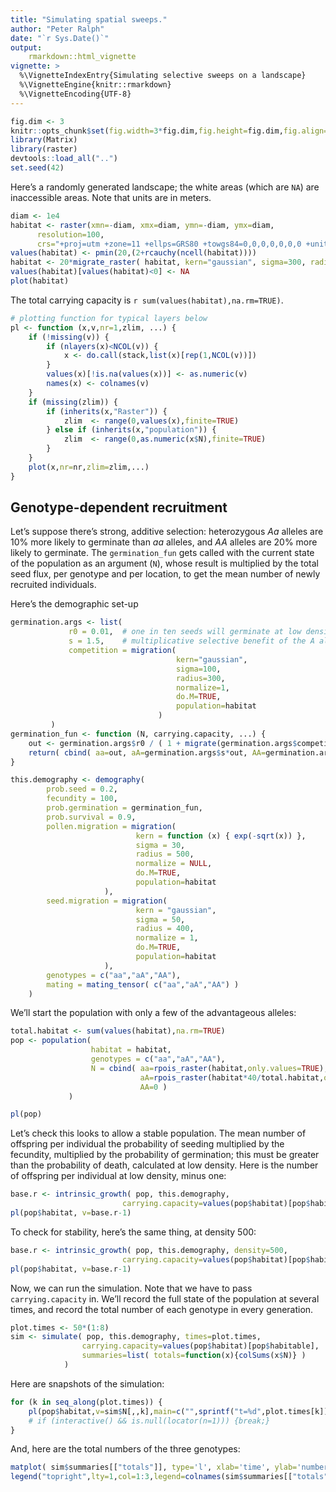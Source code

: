 ```yaml
---
title: "Simulating spatial sweeps."
author: "Peter Ralph"
date: "`r Sys.Date()`"
output: 
    rmarkdown::html_vignette
vignette: >
  %\VignetteIndexEntry{Simulating selective sweeps on a landscape}
  %\VignetteEngine{knitr::rmarkdown}
  %\VignetteEncoding{UTF-8}
---
```




```r
fig.dim <- 3
knitr::opts_chunk$set(fig.width=3*fig.dim,fig.height=fig.dim,fig.align='center')
library(Matrix)
library(raster)
devtools::load_all("..")
set.seed(42)
```


Here's a randomly generated landscape; the white areas (which are `NA`) are inaccessible areas.
Note that units are in meters.
```r
diam <- 1e4
habitat <- raster(xmn=-diam, xmx=diam, ymn=-diam, ymx=diam, 
      resolution=100,
      crs="+proj=utm +zone=11 +ellps=GRS80 +towgs84=0,0,0,0,0,0,0 +units=m +no_defs")
values(habitat) <- pmin(20,(2+rcauchy(ncell(habitat))))
habitat <- 20*migrate_raster( habitat, kern="gaussian", sigma=300, radius=1500 )
values(habitat)[values(habitat)<0] <- NA
plot(habitat)
```

The total carrying capacity is `r sum(values(habitat),na.rm=TRUE)`.

```r
# plotting function for typical layers below
pl <- function (x,v,nr=1,zlim, ...) {
    if (!missing(v)) {
        if (nlayers(x)<NCOL(v)) {
            x <- do.call(stack,list(x)[rep(1,NCOL(v))])
        }
        values(x)[!is.na(values(x))] <- as.numeric(v)
        names(x) <- colnames(v)
    }
    if (missing(zlim)) {
        if (inherits(x,"Raster")) {
            zlim  <- range(0,values(x),finite=TRUE)
        } else if (inherits(x,"population")) {
            zlim  <- range(0,as.numeric(x$N),finite=TRUE)
        }
    }
    plot(x,nr=nr,zlim=zlim,...)
}
```

Genotype-dependent recruitment
------------------------------

Let's suppose there's strong, additive selection:
heterozygous *Aa* alleles are 10% more likely to germinate than *aa* alleles,
and *AA* alleles are 20% more likely to germinate.
The `germination_fun` gets called with the current state of the population as an argument (`N`),
whose result is multiplied by the total seed flux, per genotype and per location,
to get the mean number of newly recruited individuals.


Here's the demographic set-up
```r
germination.args <- list( 
             r0 = 0.01,  # one in ten seeds will germinate at low densities
             s = 1.5,    # multiplicative selective benefit of the A allele
             competition = migration(
                                     kern="gaussian",
                                     sigma=100,
                                     radius=300,
                                     normalize=1,
                                     do.M=TRUE,
                                     population=habitat
                                 )
         )
germination_fun <- function (N, carrying.capacity, ...) {
    out <- germination.args$r0 / ( 1 + migrate(germination.args$competition,x=rowSums(N))/carrying.capacity )
    return( cbind( aa=out, aA=germination.args$s*out, AA=germination.args$s^2*out ) )
}

this.demography <- demography(
        prob.seed = 0.2,
        fecundity = 100,
        prob.germination = germination_fun,
        prob.survival = 0.9,
        pollen.migration = migration(
                            kern = function (x) { exp(-sqrt(x)) },
                            sigma = 30,
                            radius = 500,
                            normalize = NULL,
                            do.M=TRUE,
                            population=habitat
                     ),
        seed.migration = migration(
                            kern = "gaussian",
                            sigma = 50,
                            radius = 400,
                            normalize = 1,
                            do.M=TRUE,
                            population=habitat
                     ),
        genotypes = c("aa","aA","AA"),
        mating = mating_tensor( c("aa","aA","AA") )
    )
```



We'll start the population with only a few of the advantageous alleles:
```r
total.habitat <- sum(values(habitat),na.rm=TRUE)
pop <- population( 
                  habitat = habitat,
                  genotypes = c("aa","aA","AA"),
                  N = cbind( aa=rpois_raster(habitat,only.values=TRUE),
                             aA=rpois_raster(habitat*40/total.habitat,only.values=TRUE),
                             AA=0 )
             )

pl(pop)
```

Let's check this looks to allow a stable population.
The mean number of offspring per individual
the probability of seeding
multiplied by the fecundity,
multiplied by the probability of germination;
this must be greater than the probability of death,
calculated at low density.
Here is the number of offspring per individual at low density, minus one:
```r
base.r <- intrinsic_growth( pop, this.demography, 
                         carrying.capacity=values(pop$habitat)[pop$habitable] )
pl(pop$habitat, v=base.r-1)
```

To check for stability, here's the same thing, at density 500:
```r
base.r <- intrinsic_growth( pop, this.demography, density=500,
                         carrying.capacity=values(pop$habitat)[pop$habitable] )
pl(pop$habitat, v=base.r-1)
```

Now, we can run the simulation.
Note that we have to pass `carrying.capacity` in.
We'll record the full state of the population at several times, 
and record the total number of each genotype in every generation.
```r
plot.times <- 50*(1:8)
sim <- simulate( pop, this.demography, times=plot.times, 
                carrying.capacity=values(pop$habitat)[pop$habitable],
                summaries=list( totals=function(x){colSums(x$N)} )
            )
```

Here are snapshots of the simulation:
```r
for (k in seq_along(plot.times)) {
    pl(pop$habitat,v=sim$N[,,k],main=c("",sprintf("t=%d",plot.times[k])))
    # if (interactive() && is.null(locator(n=1))) {break;}
}
```

And, here are the total numbers of the three genotypes:
```r
matplot( sim$summaries[["totals"]], type='l', xlab='time', ylab='numbers', lty=1 )
legend("topright",lty=1,col=1:3,legend=colnames(sim$summaries[["totals"]]))
```
